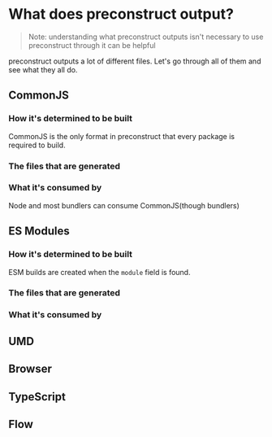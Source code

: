 # What does preconstruct output?

> Note: understanding what preconstruct outputs isn't necessary to use preconstruct through it can be helpful

preconstruct outputs a lot of different files. Let's go through all of them and see what they all do.

## CommonJS

### How it's determined to be built

CommonJS is the only format in preconstruct that every package is required to build.

### The files that are generated

### What it's consumed by

Node and most bundlers can consume CommonJS(though bundlers)

## ES Modules

### How it's determined to be built

ESM builds are created when the `module` field is found.

### The files that are generated

### What it's consumed by

## UMD

## Browser

## TypeScript

## Flow
